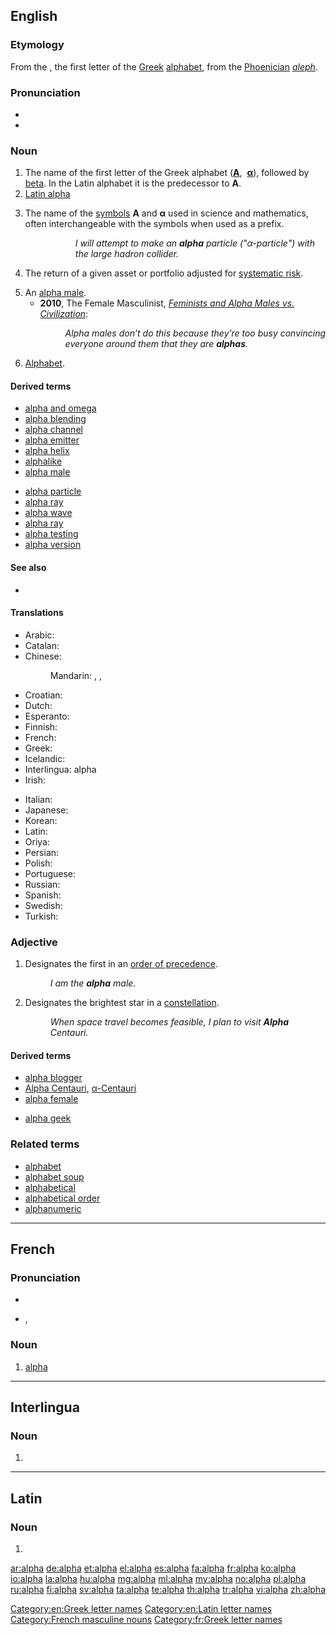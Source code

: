 {{also|Alpha|alfa}}
==English==
{{letter_disp2||[[image:Greek_uc_alpha.svg|42px]][[image:Greek_lc_alpha.png|30px]] |beta|ἄλφα|Α|α}}

===Etymology===
From the {{etyl|grc|en}} {{term|sc=polytonic|ἄλφα|tr=alpha|lang=grc}}, the first letter of the [[Greek]] [[alphabet]], from the [[Phoenician]] ''[[aleph]]''.

===Pronunciation===
* {{IPA|/ˈæɫfə/}}
* {{audio|en-us-alpha.ogg|Audio (US)}}

===Noun===
{{en-noun|s|-}}

# The name of the first letter of the Greek alphabet ('''[[Α]]''', &nbsp;'''[[α]]'''), followed by [[beta]]. In the Latin alphabet it is the predecessor to '''A'''.
# [[Latin alpha]]
# {{science}} The name of the [[symbol|symbols]] '''Α''' and '''α''' used in science and mathematics, often interchangeable with the symbols when used as a prefix.
#:: ''I will attempt to make an '''alpha''' particle ("α-particle") with the large hadron collider.''
# {{finance}} The return of a given asset or portfolio adjusted for [[systematic risk]].
# An [[alpha male]].
#* '''2010''', The Female Masculinist, ''[http://www.the-spearhead.com/2010/04/29/feminists-and-alpha-males-vs-civilization/ Feminists and Alpha Males vs. Civilization]'':
#*: ''Alpha males don’t do this because they’re too busy convincing everyone around them that they are '''alphas'''. ''
# {{informal|abbreviation}} [[Alphabet]].

====Derived terms====
{{rel-top|terms derived from ''alpha (noun)''}}
* [[alpha and omega]]
* [[alpha blending]]
* [[alpha channel]]
* [[alpha emitter]]
* [[alpha helix]]
* [[alphalike]]
* [[alpha male]]
{{rel-mid}}
* [[alpha particle]]
* [[alpha ray]]
* [[alpha wave]]
* [[alpha ray]]
* [[alpha testing]]
* [[alpha version]]
{{rel-bottom}}

====See also====
* {{pedialite|Alpha (investment)}}

====Translations====
{{trans-top|name of the letter Α, α}}
* Arabic: {{t|ar|ألفا|f|tr='álfaa|sc=Arab}}
* Catalan: {{t-|ca|alfa|f}}
* Chinese:
*: Mandarin: {{t|zh|阿爾發|sc=Hani}}, {{t|zh|阿尔发|tr=ā'ěrfā|sc=Hani}}, {{t|zh|阿伐|tr=āfá|sc=Hani}}
* Croatian: {{t+|hr|alfa|m|f}}
* Dutch: {{t-|nl|alfa|m|f}}
* Esperanto: {{t-|eo|alfa|xs=Esperanto}}
* Finnish: {{t+|fi|alfa}}
* French: {{t+|fr|alpha|m}}
* Greek: {{t+|el|άλφα|n|tr=álfa}}
* Icelandic: {{t|is|alfa|n}}
* Interlingua: alpha
* Irish: {{t|ga|alfa|m}}
{{trans-mid}}
* Italian: {{t+|it|alfa|m}}
* Japanese: {{t|ja|アルファ|tr=arufa|sc=Jpan}}
* Korean: {{t+|ko|알파|tr=alpa|sc=Hang}}
* Latin: {{t+|la|alpha}}
* Oriya: {{t|or|ଆଲ୍ଫା|sc=Orya}}
* Persian: {{t|fa|آلفا|tr=âlfâ|sc=fa-Arab}}
* Polish: {{t+|pl|alfa|f}}
* Portuguese: {{t+|pt|alfa|m}}
* Russian: {{t+|ru|альфа|f|tr=ál'fa}}
* Spanish: {{t+|es|alfa}}
* Swedish: {{t+|sv|alfa}}
* Turkish: {{t+|tr|alfa}}
{{trans-bottom}}

{{trans-see|name of the letter Ɑ, ɑ|Latin alpha}}

===Adjective===
{{en-adj|-}}

# Designates the first in an [[order of precedence]].
#: ''I am the '''alpha''' male.''
# {{star}} Designates the brightest star in a [[constellation]].
#: ''When space travel becomes feasible, I plan to visit '''Alpha''' Centauri.''

====Derived terms====
{{top3}}
* [[alpha blogger]]
* [[Alpha Centauri]], [[α-Centauri]]
* [[alpha female]]
{{mid3}}
* [[alpha geek]]
{{bottom}}

===Related terms===
* [[alphabet]]
* [[alphabet soup]]
* [[alphabetical]]
* [[alphabetical order]]
* [[alphanumeric]]

[[Category:en:Greek letter names]]
[[Category:en:Latin letter names]]

----

==French==

===Pronunciation===
* {{audio|Fr-alpha.ogg|audio}}
* {{IPA|/al.fa/|lang=fr}}, {{X-SAMPA|/al.fa/}}

===Noun===
{{fr-noun-inv|m}}

# [[#English|alpha]] {{gloss|Greek letter}}

[[Category:French masculine nouns]]
[[Category:fr:Greek letter names]]

----

==Interlingua==

===Noun===
{{head|ia|noun}}

# {{l|en|alpha}}

----

==Latin==

===Noun===
{{head|la|noun}}

# {{l|en|alpha}}

[[ar:alpha]]
[[de:alpha]]
[[et:alpha]]
[[el:alpha]]
[[es:alpha]]
[[fa:alpha]]
[[fr:alpha]]
[[ko:alpha]]
[[io:alpha]]
[[la:alpha]]
[[hu:alpha]]
[[mg:alpha]]
[[ml:alpha]]
[[my:alpha]]
[[no:alpha]]
[[pl:alpha]]
[[ru:alpha]]
[[fi:alpha]]
[[sv:alpha]]
[[ta:alpha]]
[[te:alpha]]
[[th:alpha]]
[[tr:alpha]]
[[vi:alpha]]
[[zh:alpha]]
